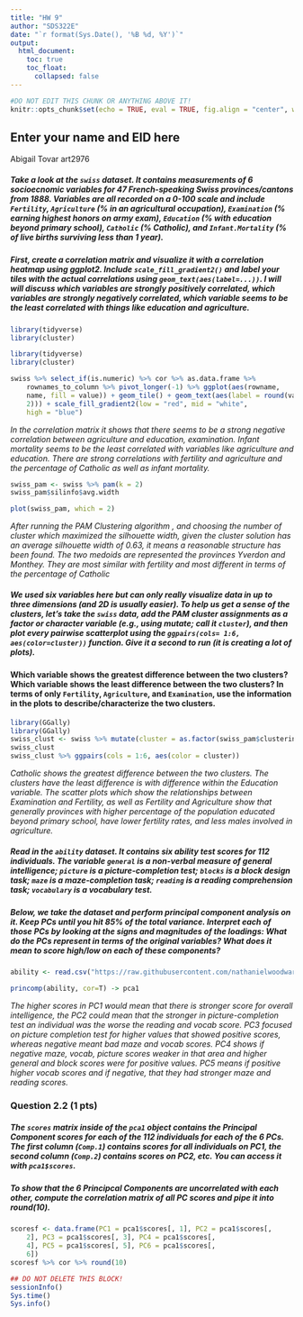 ```yaml
---
title: "HW 9"
author: "SDS322E"
date: "`r format(Sys.Date(), '%B %d, %Y')`"
output:
  html_document:
    toc: true
    toc_float:
      collapsed: false
---
```


```r
#DO NOT EDIT THIS CHUNK OR ANYTHING ABOVE IT!
knitr::opts_chunk$set(echo = TRUE, eval = TRUE, fig.align = "center", warning = F, message = F, tidy=T, tidy.opts=list(width.cutoff=50), R.options=list(max.print=100,dplyr.print_max=100))
```

## Enter your name and EID here
Abigail Tovar art2976

##### Take a look at the `swiss` dataset. It contains measurements of 6 socioecnomic variables for 47 French-speaking Swiss provinces/cantons from 1888. Variables are all recorded on a 0-100 scale and include `Fertility`, `Agriculture` (% in an agricultural occupation), `Examination` (% earning highest honors on army exam), `Education` (% with education beyond primary school), `Catholic` (% Catholic), and `Infant.Mortality` (% of live births surviving less than 1 year).

##### First, create a correlation matrix and visualize it with a correlation heatmap using ggplot2. Include `scale_fill_gradient2()` and label your tiles with the actual correlations using `geom_text(aes(label=...))`. I will will discuss which variables are strongly positively correlated, which variables are strongly negatively correlated, which variable seems to be the least correlated with things like education and agriculture.

```R
library(tidyverse)
library(cluster)

library(tidyverse)
library(cluster)

swiss %>% select_if(is.numeric) %>% cor %>% as.data.frame %>% 
    rownames_to_column %>% pivot_longer(-1) %>% ggplot(aes(rowname, 
    name, fill = value)) + geom_tile() + geom_text(aes(label = round(value, 
    2))) + scale_fill_gradient2(low = "red", mid = "white", 
    high = "blue")
```
*In the correlation matrix it shows that there seems to be a strong negative correlation between agriculture and education, examination. Infant mortality seems to be the least correlated with variables like agriculture and education. There are strong correlations with fertility and agriculture and the percentage of Catholic as well as infant mortality.*



```R
swiss_pam <- swiss %>% pam(k = 2)
swiss_pam$silinfo$avg.width

plot(swiss_pam, which = 2)
```

*After running the PAM Clustering algorithm , and choosing the number of cluster which maximized the silhouette width, given the cluster solution has an average silhouette width of 0.63, it means a reasonable structure has been found. The two medoids are represented the provinces Yverdon and Monthey. They are most similar with fertility and most different in terms of the percentage of Catholic*




##### We used six variables here but can only really visualize data in up to three dimensions (and 2D is usually easier). To help us get a sense of the clusters, let's take the `swiss` data, add the PAM cluster assignments as a factor or character variable (e.g., using mutate; call it `cluster`), and then plot every pairwise scatterplot using the `ggpairs(cols= 1:6, aes(color=cluster))` function. Give it a second to run (it is creating a lot of plots).

#### Which variable shows the greatest difference between the two clusters? Which variable shows the least difference between the two clusters? In terms of only `Fertility`, `Agriculture`, and `Examination`, use the information in the plots to describe/characterize the two clusters.

```R
library(GGally)
library(GGally)
swiss_clust <- swiss %>% mutate(cluster = as.factor(swiss_pam$clustering))
swiss_clust
swiss_clust %>% ggpairs(cols = 1:6, aes(color = cluster))
```

*Catholic shows the greatest difference between the two clusters. The clusters have the least difference is with difference within the Education variable. The scatter plots which show the relationships between Examination and Fertility, as well as Fertility and Agriculture show that generally provinces with higher percentage of the population educated beyond primary school, have lower fertility rates, and less males involved in agriculture.*


##### Read in the `ability` dataset. It contains six ability test scores for 112 individuals. The variable `general` is a non-verbal measure of general intelligence; `picture` is a picture-completion test; `blocks` is a block design task;  `maze` is a maze-completion task; `reading` is a reading comprehension task; `vocabulary` is a vocabulary test. 

##### Below, we take the dataset and perform principal component analysis on it. Keep PCs until you hit 85% of the total variance. Interpret each of those PCs by looking at the signs and magnitudes of the loadings: What do the PCs represent in terms of the original variables? What does it mean to score high/low on each of these components?

```R
ability <- read.csv("https://raw.githubusercontent.com/nathanielwoodward/ability/main/ability.csv")

princomp(ability, cor=T) -> pca1
```

*The higher scores in PC1 would mean that there is stronger score for overall intelligence, the PC2 could mean that the stronger in picture-completion test an individual was the worse the reading and vocab score. PC3 focused on picture completion test for higher values that showed positive scores, whereas negative meant bad maze and vocab scores. PC4 shows if negative maze, vocab, picture scores weaker in that area and higher general and block scores were for positive values. PC5 means if positive higher vocab scores and if negative, that they had stronger maze and reading scores.*


### Question 2.2 (1 pts)

##### The `scores` matrix inside of the `pca1` object contains the Principal Component scores for each of the 112 individuals for each of the 6 PCs. The first column (`Comp.1`) contains scores for all individuals on PC1, the second column (`Comp.2`) contains scores on PC2, etc. You can access it with `pca1$scores`.

##### To show that the 6 Principcal Components are uncorrelated with each other, compute the correlation matrix of all PC scores and pipe it into round(10).

```R
scoresf <- data.frame(PC1 = pca1$scores[, 1], PC2 = pca1$scores[, 
    2], PC3 = pca1$scores[, 3], PC4 = pca1$scores[, 
    4], PC5 = pca1$scores[, 5], PC6 = pca1$scores[, 
    6])
scoresf %>% cor %>% round(10)

```




```R
## DO NOT DELETE THIS BLOCK!
sessionInfo()
Sys.time()
Sys.info()
```